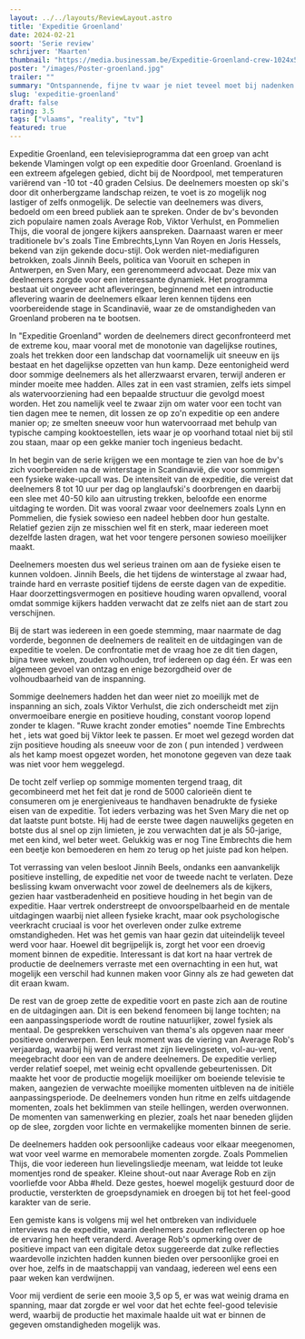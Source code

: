 ```yaml
---
layout: ../../layouts/ReviewLayout.astro
title: 'Expeditie Groenland'
date: 2024-02-21
soort: 'Serie review'
schrijver: 'Maarten'
thumbnail: "https://media.businessam.be/Expeditie-Groenland-crew-1024x576.jpg"
poster: "/images/Poster-groenland.jpg"
trailer: ""
summary: "Ontspannende, fijne tv waar je niet teveel moet bij nadenken. Expeditie Groenland neemt je mee door adembenemende landschappen met aimable BVs, kortom feel-good gegarandeerd"
slug: 'expeditie-groenland'
draft: false
rating: 3.5
tags: ["vlaams", "reality", "tv"]
featured: true
---
```


Expeditie Groenland, een televisieprogramma dat een groep van acht bekende Vlamingen volgt op een expeditie door Groenland. Groenland is een extreem afgelegen gebied, dicht bij de Noordpool, met temperaturen variërend van -10 tot -40 graden Celsius. De deelnemers moesten op ski's door dit onherbergzame landschap reizen, te voet is zo mogelijk nog lastiger of zelfs onmogelijk.
De selectie van deelnemers was divers, bedoeld om een breed publiek aan te spreken. Onder de bv's bevonden zich populaire namen zoals Average Rob, Viktor Verhulst, en Pommelien Thijs, die vooral de jongere kijkers aanspreken. Daarnaast waren er meer traditionele bv's zoals Tine Embrechts,Lynn Van Royen en Joris Hessels, bekend van zijn gekende docu-stijl. Ook werden niet-mediafiguren betrokken, zoals Jinnih Beels, politica van Vooruit en schepen in Antwerpen, en Sven Mary, een gerenommeerd advocaat. Deze mix van deelnemers zorgde voor een interessante dynamiek. Het programma bestaat uit ongeveer acht afleveringen, beginnend met een introductie aflevering waarin de deelnemers elkaar leren kennen tijdens een voorbereidende stage in Scandinavië, waar ze de omstandigheden van Groenland proberen na te bootsen.

In "Expeditie Groenland" worden de deelnemers direct geconfronteerd met de extreme kou, maar vooral met de monotonie van dagelijkse routines, zoals het trekken door een landschap dat voornamelijk uit sneeuw en ijs bestaat en het dagelijkse opzetten van hun kamp. Deze eentonigheid werd door sommige deelnemers als het allerzwaarst ervaren, terwijl anderen er minder moeite mee hadden. Alles zat in een vast stramien, zelfs iets simpel als watervoorziening had een bepaalde structuur die gevolgd moest worden. Het zou namelijk veel te zwaar zijn om water voor een tocht van tien dagen mee te nemen, dit lossen ze op zo'n expeditie op een andere manier op; ze smelten sneeuw voor hun watervoorraad met behulp van typische camping kooktoestellen, iets waar je op voorhand totaal niet bij stil zou staan, maar op een gekke manier toch ingenieus bedacht.

In het begin van de serie krijgen we een montage te zien van hoe de bv's zich voorbereiden na de winterstage in Scandinavië, die voor sommigen een fysieke wake-upcall was. De intensiteit van de expeditie, die vereist dat deelnemers 8 tot 10 uur per dag op langlaufski's doorbrengen en daarbij een slee met 40-50 kilo aan uitrusting trekken, beloofde een enorme uitdaging te worden. Dit was vooral zwaar voor deelnemers zoals Lynn en Pommelien, die fysiek sowieso een nadeel hebben door hun gestalte. Relatief gezien zijn ze misschien wel fit en sterk, maar iedereen moet dezelfde lasten dragen, wat het voor tengere personen sowieso moeilijker maakt.

Deelnemers moesten dus wel serieus trainen om aan de fysieke eisen te kunnen voldoen. Jinnih Beels, die het tijdens de winterstage al zwaar had, trainde hard en verraste positief tijdens de eerste dagen van de expeditie. Haar doorzettingsvermogen en positieve houding waren opvallend, vooral omdat sommige kijkers hadden verwacht dat ze zelfs niet aan de start zou verschijnen.

Bij de start was iedereen in een goede stemming, maar naarmate de dag vorderde, begonnen de deelnemers de realiteit en de uitdagingen van de expeditie te voelen. De confrontatie met de vraag hoe ze dit tien dagen, bijna twee weken, zouden volhouden, trof iedereen op dag één. Er was een algemeen gevoel van ontzag en enige bezorgdheid over de volhoudbaarheid van de inspanning.

Sommige deelnemers hadden het dan weer niet zo moeilijk met de inspanning an sich, zoals Viktor Verhulst, die zich onderscheidt met zijn onvermoeibare energie en positieve houding, constant voorop lopend zonder te klagen. "Ruwe kracht zonder emoties" noemde Tine Embrechts het , iets wat goed bij Viktor leek te passen. Er moet wel gezegd worden dat zijn positieve houding als sneeuw voor de zon ( pun intended ) verdween als het kamp moest opgezet worden, het monotone gegeven van deze taak was niet voor hem weggelegd.

De tocht zelf verliep op sommige momenten tergend traag, dit gecombineerd met het feit dat je rond de 5000 calorieën dient te consumeren om je energieniveaus te handhaven benadrukte de fysieke eisen van de expeditie. Tot ieders verbazing was het Sven Mary die net op dat laatste punt botste. Hij had de eerste twee dagen nauwelijks gegeten en botste dus al snel op zijn limieten, je zou verwachten dat je als 50-jarige, met een kind, wel beter weet. Gelukkig was er nog Tine Embrechts die hem een beetje kon bemoederen en hem zo terug op het juiste pad kon helpen.

Tot verrassing van velen besloot Jinnih Beels, ondanks een aanvankelijk positieve instelling, de expeditie net voor de tweede nacht te verlaten. Deze beslissing kwam onverwacht voor zowel de deelnemers als de kijkers, gezien haar vastberadenheid en positieve houding in het begin van de expeditie. Haar vertrek onderstreept de onvoorspelbaarheid en de mentale uitdagingen waarbij niet alleen fysieke kracht, maar ook psychologische veerkracht cruciaal is voor het overleven onder zulke extreme omstandigheden. Het was het gemis van haar gezin dat uiteindelijk teveel werd voor haar. Hoewel dit begrijpelijk is, zorgt het voor een droevig moment binnen de expeditie. Interessant is dat kort na haar vertrek de productie de deelnemers verraste met een overnachting in een hut, wat mogelijk een verschil had kunnen maken voor Ginny als ze had geweten dat dit eraan kwam.

De rest van de groep zette de expeditie voort en paste zich aan de routine en de uitdagingen aan. Dit is een bekend fenomeen bij lange tochten; na een aanpassingsperiode wordt de routine natuurlijker, zowel fysiek als mentaal. De gesprekken verschuiven van thema's als opgeven naar meer positieve onderwerpen. Een leuk moment was de viering van Average Rob's verjaardag, waarbij hij werd verrast met zijn lievelingseten, vol-au-vent, meegebracht door een van de andere deelnemers.
De expeditie verliep verder relatief soepel, met weinig echt opvallende gebeurtenissen. Dit maakte het voor de productie mogelijk moeilijker om boeiende televisie te maken, aangezien de verwachte moeilijke momenten uitbleven na de initiële aanpassingsperiode. De deelnemers vonden hun ritme en zelfs uitdagende momenten, zoals het beklimmen van steile hellingen, werden overwonnen. De momenten van samenwerking en plezier, zoals het naar beneden glijden op de slee, zorgden voor lichte en vermakelijke momenten binnen de serie.

De deelnemers hadden ook persoonlijke cadeaus voor elkaar meegenomen, wat voor veel warme en memorabele momenten zorgde. Zoals Pommelien Thijs, die voor iedereen hun lievelingsliedje meenam, wat leidde tot leuke momentjes rond de speaker. Kleine shout-out naar Average Rob en zijn voorliefde voor Abba #held. Deze gestes, hoewel mogelijk gestuurd door de productie, versterkten de groepsdynamiek en droegen bij tot het feel-good karakter van de serie.

Een gemiste kans is volgens mij wel het ontbreken van individuele interviews na de expeditie, waarin deelnemers zouden reflecteren op hoe de ervaring hen heeft veranderd. Average Rob's opmerking over de positieve impact van een digitale detox suggereerde dat zulke reflecties waardevolle inzichten hadden kunnen bieden over persoonlijke groei en over hoe, zelfs in de maatschappij van vandaag, iedereen wel eens een paar weken kan verdwijnen.

Voor mij verdient de serie een mooie 3,5 op 5, er was wat weinig drama en spanning, maar dat zorgde er wel voor dat het echte feel-good televisie werd, waarbij de productie het maximale haalde uit wat er binnen de gegeven omstandigheden mogelijk was.


